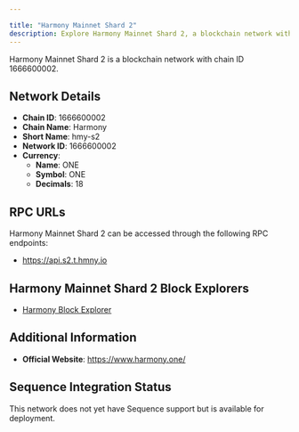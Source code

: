 ```yaml
---

title: "Harmony Mainnet Shard 2"
description: Explore Harmony Mainnet Shard 2, a blockchain network with chain ID 1666600002. Learn about its native currency, ONE, and how to interact with the network.
---
```




Harmony Mainnet Shard 2 is a blockchain network with chain ID 1666600002.

## Network Details

- **Chain ID**: 1666600002
- **Chain Name**: Harmony
- **Short Name**: hmy-s2
- **Network ID**: 1666600002
- **Currency**: 
  - **Name**: ONE
  - **Symbol**: ONE
  - **Decimals**: 18

## RPC URLs

Harmony Mainnet Shard 2 can be accessed through the following RPC endpoints:

- https://api.s2.t.hmny.io

## Harmony Mainnet Shard 2 Block Explorers

- [Harmony Block Explorer](https://explorer.harmony.one/blocks/shard/2)

## Additional Information

- **Official Website**: https://www.harmony.one/

## Sequence Integration Status

This network does not yet have Sequence support but is available for deployment.
